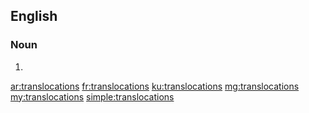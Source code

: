 ==English==

===Noun===
{{head|en|plural}}

# {{plural of|translocation|lang=en}}

[[ar:translocations]]
[[fr:translocations]]
[[ku:translocations]]
[[mg:translocations]]
[[my:translocations]]
[[simple:translocations]]